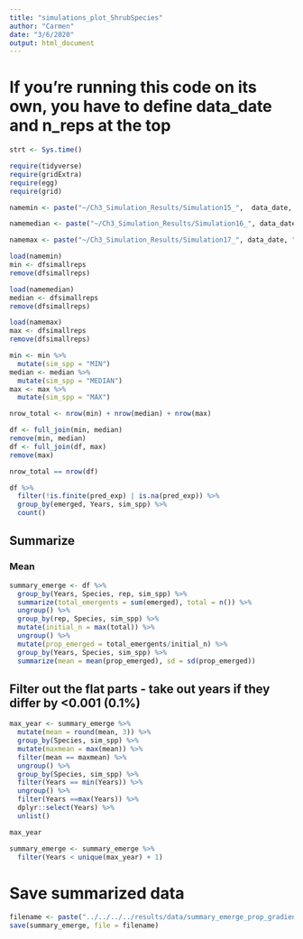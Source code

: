 ```yaml
---
title: "simulations_plot_ShrubSpecies"
author: "Carmen"
date: "3/6/2020"
output: html_document
---
```


# If you're running this code on its own, you have to define data_date and n_reps at the top

```r
strt <- Sys.time()
```

```r
require(tidyverse)
require(gridExtra)
require(egg)
require(grid)
```

```r
namemin <- paste("~/Ch3_Simulation_Results/Simulation15_",  data_date, "_", n_reps, "_MIN.Rdata", sep = "")

namemedian <- paste("~/Ch3_Simulation_Results/Simulation16_", data_date, "_", n_reps, "_MEDIAN.Rdata", sep = "")

namemax <- paste("~/Ch3_Simulation_Results/Simulation17_", data_date, "_", n_reps, "_MAX.Rdata", sep = "")
```

```r
load(namemin)
min <- dfsimallreps
remove(dfsimallreps)

load(namemedian)
median <- dfsimallreps
remove(dfsimallreps)

load(namemax)
max <- dfsimallreps
remove(dfsimallreps)
```

```r
min <- min %>% 
  mutate(sim_spp = "MIN")
median <- median %>% 
  mutate(sim_spp = "MEDIAN")
max <- max %>% 
  mutate(sim_spp = "MAX")
```

```r
nrow_total <- nrow(min) + nrow(median) + nrow(max)
``` 

```r
df <- full_join(min, median)
remove(min, median)
df <- full_join(df, max)
remove(max)
```

```r
nrow_total == nrow(df)
```

```r
df %>% 
  filter(!is.finite(pred_exp) | is.na(pred_exp)) %>% 
  group_by(emerged, Years, sim_spp) %>% 
  count()
```

<!-- ```{r} -->
<!-- df <- df %>%  -->
<!--  mutate(pred_exp = ifelse(!is.finite(pred_exp) | !is.na(pred_exp), 999, pred_exp)) -->
<!-- ``` -->


## Summarize

### Mean
```r
summary_emerge <- df %>% 
  group_by(Years, Species, rep, sim_spp) %>% 
  summarize(total_emergents = sum(emerged), total = n()) %>% 
  ungroup() %>% 
  group_by(rep, Species, sim_spp) %>% 
  mutate(initial_n = max(total)) %>% 
  ungroup() %>% 
  mutate(prop_emerged = total_emergents/initial_n) %>% 
  group_by(Years, Species, sim_spp) %>% 
  summarize(mean = mean(prop_emerged), sd = sd(prop_emerged))
```


## Filter out the flat parts - take out years if they differ by <0.001 (0.1%)
```r
max_year <- summary_emerge %>% 
  mutate(mean = round(mean, 3)) %>% 
  group_by(Species, sim_spp) %>% 
  mutate(maxmean = max(mean)) %>% 
  filter(mean == maxmean) %>% 
  ungroup() %>%
  group_by(Species, sim_spp) %>% 
  filter(Years == min(Years)) %>%
  ungroup() %>% 
  filter(Years ==max(Years)) %>% 
  dplyr::select(Years) %>% 
  unlist()

max_year
```

```r
summary_emerge <- summary_emerge %>% 
  filter(Years < unique(max_year) + 1)
```

# Save summarized data
```r
filename <- paste("../../../../results/data/summary_emerge_prop_gradient_", data_date,"_", n_reps, ".Rdata", sep = "")
save(summary_emerge, file = filename)
```

